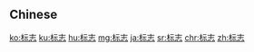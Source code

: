 {{also|標誌}}
==Chinese==
{{zh-see|標誌}}

[[ko:标志]]
[[ku:标志]]
[[hu:标志]]
[[mg:标志]]
[[ja:标志]]
[[sr:标志]]
[[chr:标志]]
[[zh:标志]]
